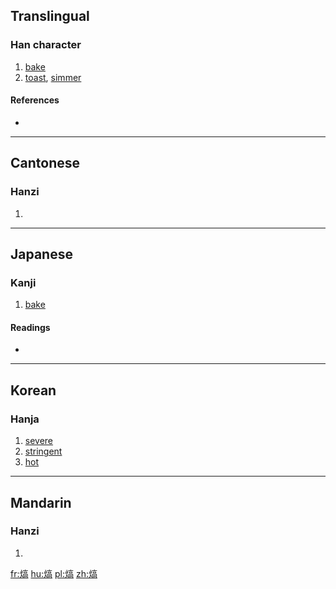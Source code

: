 ==Translingual==

===Han character===
{{Han char|rn=86|rad=火|as=10|sn=14|four=9082<sub>7</sub>|canj=火卜口月 (FYRB)}}

# [[bake]]
# [[toast]], [[simmer]]

====References====
* {{Han ref|kx=0679.070|dkj=19291|dj=1090.290|hdz=32224.070|uh=7187|ud=29063|bh=E2BA|bd=58042}}

----

==Cantonese==

===Hanzi===
{{yue-hanzi|jyut=haau2|y=haau2}}

# {{defn|lang=yue|sort=火10}}

----

==Japanese==

===Kanji===
{{ja-kanji|grade=|rs=火10}}

# [[bake]]

====Readings====
* {{ja-readings|on=[[こく]] (koku), [[かく]] (kaku), [[こう]] (kō)|kun=[[あつい]] (atsui)}}

----

==Korean==

===Hanja===
{{ko-hanja|hangeul=[[효]], [[혹]]|eumhun=|rv=hyo, hok|mr=hyo, hok|y=hyo, hok}}

# [[severe]]
# [[stringent]]
# [[hot]]

----

==Mandarin==

===Hanzi===
{{cmn-hanzi|pin=[[kǎo]] ([[kao3]])|wg=k'ao<sup>3</sup>}}

# {{defn|lang=cmn|sort=火10}}

[[fr:熇]]
[[hu:熇]]
[[pl:熇]]
[[zh:熇]]